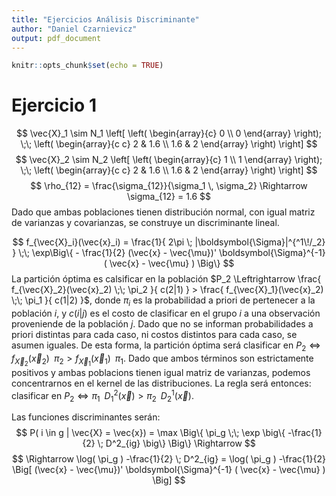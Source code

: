 ```yaml
---
title: "Ejercicios Análisis Discriminante"
author: "Daniel Czarnievicz"
output: pdf_document
---
```


```r
knitr::opts_chunk$set(echo = TRUE)
```


# Ejercicio 1

$$ \vec{X}_1 \sim N_1 \left[ \left( \begin{array}{c} 0 \\ 0 \end{array}  \right); \;\; \left( \begin{array}{c c} 2 & 1.6 \\ 1.6 & 2 \end{array} \right) \right] $$
$$ \vec{X}_2 \sim N_2 \left[ \left( \begin{array}{c} 1 \\ 1 \end{array}  \right); \;\; \left( \begin{array}{c c} 2 & 1.6 \\ 1.6 & 2 \end{array} \right) \right] $$
$$ \rho_{12} = \frac{\sigma_{12}}{\sigma_1 \, \sigma_2} \Rightarrow \sigma_{12} = 1.6 $$
Dado que ambas poblaciones tienen distribución normal, con igual matriz de varianzas y covarianzas, se construye un discriminante lineal.

$$ f_{\vec{X}_i}(\vec{x}_i) = \frac{1}{ 2\pi \; |\boldsymbol{\Sigma}|^{^1\!/_2} } \;\; \exp\Big\{ - \frac{1}{2} (\vec{x} - \vec{\mu})' \boldsymbol{\Sigma}^{-1} ( \vec{x} - \vec{\mu} ) \Big\}  $$
La partición óptima es calsificar en la población $P_2 \Leftrightarrow \frac{ f_{\vec{X}_2}(\vec{x}_2) \;\; \pi_2 }{ c(2|1) } > \frac{ f_{\vec{X}_1}(\vec{x}_2) \;\; \pi_1 }{ c(1|2) }$, donde $\pi_i$ es la probabilidad a priori de pertenecer a la población $i$, y $c(i|j)$ es el costo de clasificar en el grupo $i$ a una observación proveniende de la población $j$. Dado que no se informan probabilidades a priori distintas para cada caso, ni costos distintos para cada caso, se asumen iguales. De esta forma, la partición óptima será clasificar en $P_2 \Leftrightarrow f_{\vec{X}_2}(\vec{x}_2) \;\; \pi_2 > f_{\vec{X}_1}(\vec{x}_1) \;\; \pi_1$. Dado que ambos términos son estrictamente positivos y ambas poblacions tienen igual matriz de varianzas, podemos concentrarnos en el kernel de las distribuciones. La regla será entonces: clasificar en $P_2 \Leftrightarrow \pi_1 \;\; D_1^2(\vec{x}) > \pi_2 \;\; D_2^1(\vec{x})$.

Las funciones discriminantes serán: 
$$ P( i \in g | \vec{X} = \vec{x}) = \max \Big\{ \pi_g \;\; \exp \big\{ -\frac{1}{2} \; D^2_{ig} \big\} \Big\} \Rightarrow $$
$$ \Rightarrow \log( \pi_g ) -\frac{1}{2} \; D^2_{ig} = \log( \pi_g ) -\frac{1}{2} \Big[ (\vec{x} - \vec{\mu})' \boldsymbol{\Sigma}^{-1} ( \vec{x} - \vec{\mu} ) \Big]  $$

